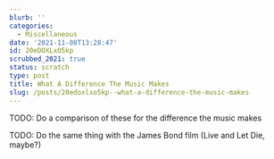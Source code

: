 ```yaml
---
blurb: ''
categories:
  - Miscellaneous
date: '2021-11-08T13:28:47'
id: 20eDOXLxO5kp
scrubbed_2021: true
status: scratch
type: post
title: What A Difference The Music Makes
slug: /posts/20edoxlxo5kp--what-a-difference-the-music-makes
---
```



TODO: Do a comparison of these for the difference the music makes

<YouTubeVideo id="iRlpsmrkJsE" />


<YouTubeVideo id="ly5wP55Krdw" />


TODO: Do the same thing with the James Bond film (Live and Let Die, maybe?)



